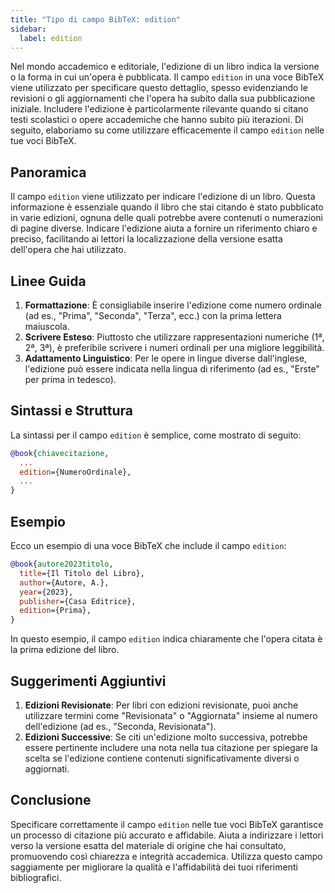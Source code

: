 ```yaml
---
title: "Tipo di campo BibTeX: edition"  
sidebar:  
  label: edition
---
```



Nel mondo accademico e editoriale, l'edizione di un libro indica la versione o la forma in cui un'opera è pubblicata. Il campo `edition` in una voce BibTeX viene utilizzato per specificare questo dettaglio, spesso evidenziando le revisioni o gli aggiornamenti che l'opera ha subito dalla sua pubblicazione iniziale. Includere l'edizione è particolarmente rilevante quando si citano testi scolastici o opere accademiche che hanno subito più iterazioni. Di seguito, elaboriamo su come utilizzare efficacemente il campo `edition` nelle tue voci BibTeX.

<CiteDrive />

## Panoramica

Il campo `edition` viene utilizzato per indicare l'edizione di un libro. Questa informazione è essenziale quando il libro che stai citando è stato pubblicato in varie edizioni, ognuna delle quali potrebbe avere contenuti o numerazioni di pagine diverse. Indicare l'edizione aiuta a fornire un riferimento chiaro e preciso, facilitando ai lettori la localizzazione della versione esatta dell'opera che hai utilizzato.

## Linee Guida

1. **Formattazione**: È consigliabile inserire l'edizione come numero ordinale (ad es., "Prima", "Seconda", "Terza", ecc.) con la prima lettera maiuscola.
2. **Scrivere Esteso**: Piuttosto che utilizzare rappresentazioni numeriche (1ª, 2ª, 3ª), è preferibile scrivere i numeri ordinali per una migliore leggibilità.
3. **Adattamento Linguistico**: Per le opere in lingue diverse dall'inglese, l'edizione può essere indicata nella lingua di riferimento (ad es., "Erste" per prima in tedesco).

## Sintassi e Struttura

La sintassi per il campo `edition` è semplice, come mostrato di seguito:

```bibtex
@book{chiavecitazione,
  ...
  edition={NumeroOrdinale},
  ...
}
```

## Esempio

Ecco un esempio di una voce BibTeX che include il campo `edition`:

```bibtex
@book{autore2023titolo,
  title={Il Titolo del Libro},
  author={Autore, A.},
  year={2023},
  publisher={Casa Editrice},
  edition={Prima},
}
```

In questo esempio, il campo `edition` indica chiaramente che l'opera citata è la prima edizione del libro.

## Suggerimenti Aggiuntivi

1. **Edizioni Revisionate**: Per libri con edizioni revisionate, puoi anche utilizzare termini come "Revisionata" o "Aggiornata" insieme al numero dell'edizione (ad es., "Seconda, Revisionata").
2. **Edizioni Successive**: Se citi un'edizione molto successiva, potrebbe essere pertinente includere una nota nella tua citazione per spiegare la scelta se l'edizione contiene contenuti significativamente diversi o aggiornati.

## Conclusione

Specificare correttamente il campo `edition` nelle tue voci BibTeX garantisce un processo di citazione più accurato e affidabile. Aiuta a indirizzare i lettori verso la versione esatta del materiale di origine che hai consultato, promuovendo così chiarezza e integrità accademica. Utilizza questo campo saggiamente per migliorare la qualità e l'affidabilità dei tuoi riferimenti bibliografici.

